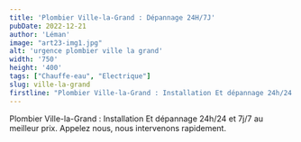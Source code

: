 ```yaml
---
title: 'Plombier Ville-la-Grand : Dépannage 24H/7J'
pubDate: 2022-12-21
author: 'Léman'
image: "art23-img1.jpg"
alt: 'urgence plombier ville la grand'
width: '750'
height: '400'
tags: ["Chauffe-eau", "Electrique"]
slug: ville-la-grand
firstline: "Plombier Ville-la-Grand : Installation Et dépannage 24h/24 et 7j/7 au meilleur prix. Appelez nous, nous intervenons rapidement."
---
```



<div class="flex justify-center items-center">
  <p class="text-center">
    Plombier Ville-la-Grand : Installation Et dépannage 24h/24 et 7j/7 au meilleur prix. Appelez nous, nous intervenons rapidement.
  </p>
</div>